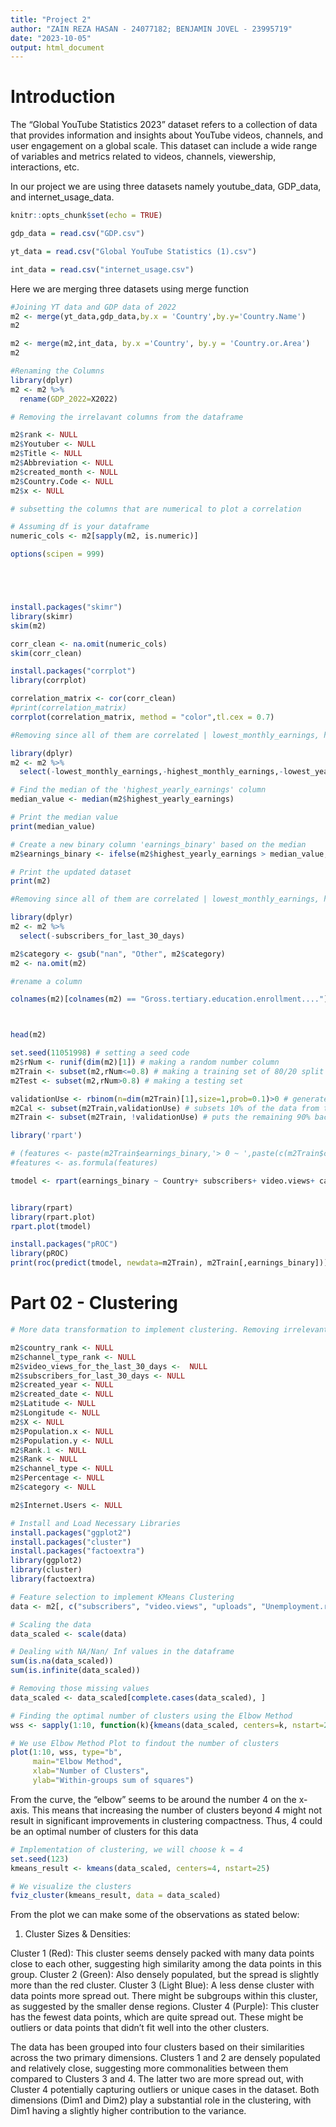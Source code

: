 ```yaml
---
title: "Project 2"
author: "ZAIN REZA HASAN - 24077182; BENJAMIN JOVEL - 23995719"
date: "2023-10-05"
output: html_document
---
```


# Introduction

The “Global YouTube Statistics 2023” dataset refers to a collection of data that provides information and insights about YouTube videos, channels, and user engagement on a global scale. This dataset can include a wide range of variables and metrics related to videos, channels, viewership, interactions, etc.

In our project we are using three datasets namely youtube_data, GDP_data, and internet_usage_data. 



```r
knitr::opts_chunk$set(echo = TRUE)
```

```r

gdp_data = read.csv("GDP.csv")

yt_data = read.csv("Global YouTube Statistics (1).csv")

int_data = read.csv("internet_usage.csv")
```
Here we are merging three datasets using merge function
```r

#Joining YT data and GDP data of 2022
m2 <- merge(yt_data,gdp_data,by.x = 'Country',by.y='Country.Name')
m2

m2 <- merge(m2,int_data, by.x ='Country', by.y = 'Country.or.Area')
m2

#Renaming the Columns
library(dplyr)
m2 <- m2 %>% 
  rename(GDP_2022=X2022)

```
```r

# Removing the irrelavant columns from the dataframe

m2$rank <- NULL
m2$Youtuber <- NULL
m2$Title <- NULL
m2$Abbreviation <- NULL
m2$created_month <- NULL
m2$Country.Code <- NULL
m2$x <- NULL

# subsetting the columns that are numerical to plot a correlation

# Assuming df is your dataframe
numeric_cols <- m2[sapply(m2, is.numeric)]

options(scipen = 999)






```

```r
install.packages("skimr")
library(skimr)
skim(m2)
```
```r

corr_clean <- na.omit(numeric_cols)
skim(corr_clean)


```

```r
install.packages("corrplot")  
library(corrplot)

correlation_matrix <- cor(corr_clean)
#print(correlation_matrix)
corrplot(correlation_matrix, method = "color",tl.cex = 0.7)


```


```r
#Removing since all of them are correlated | lowest_monthly_earnings, highest_monthly_earnings lowest_yearly_earnings

library(dplyr)
m2 <- m2 %>%
  select(-lowest_monthly_earnings,-highest_monthly_earnings,-lowest_yearly_earnings)

```


```r


# Find the median of the 'highest_yearly_earnings' column
median_value <- median(m2$highest_yearly_earnings)

# Print the median value
print(median_value)

# Create a new binary column 'earnings_binary' based on the median
m2$earnings_binary <- ifelse(m2$highest_yearly_earnings > median_value, 1, 0)

# Print the updated dataset
print(m2)
```

```r


#Removing since all of them are correlated | lowest_monthly_earnings, highest_monthly_earnings lowest_yearly_earnings, created_date

library(dplyr)
m2 <- m2 %>%
  select(-subscribers_for_last_30_days)

m2$category <- gsub("nan", "Other", m2$category)
m2 <- na.omit(m2)

#rename a column

colnames(m2)[colnames(m2) == "Gross.tertiary.education.enrollment...."] <- "educationEnrollmentTertiary"



head(m2)

```


```r

set.seed(11051998) # setting a seed code
m2$rNum <- runif(dim(m2)[1]) # making a random number column
m2Train <- subset(m2,rNum<=0.8) # making a training set of 80/20 split
m2Test <- subset(m2,rNum>0.8) # making a testing set


```


```r

validationUse <- rbinom(n=dim(m2Train)[1],size=1,prob=0.1)>0 # generates a random bionomial distribution 1 or 0s with probability 10%
m2Cal <- subset(m2Train,validationUse) # subsets 10% of the data from the training set we made above
m2Train <- subset(m2Train, !validationUse) # puts the remaining 90% back in our dataset


```


```r

library('rpart')

# (features <- paste(m2Train$earnings_binary,'> 0 ~ ',paste(c(m2Train$catVars, m2Train$numericVars), collapse=' + '), sep=''))
#features <- as.formula(features)

tmodel <- rpart(earnings_binary ~ Country+ subscribers+ video.views+ category+ uploads+ channel_type+ video_views_rank+ country_rank+ channel_type_rank+ created_year+ created_date+educationEnrollmentTertiary+ Population.x+ Unemployment.rate+ Urban_population+ Latitude+ Longitude+ GDP_2022+ Internet.Users+ Population.y+ Rank+ Percentage+ Rank.1+ rNum+ category, data=m2Train)



```
```r

library(rpart)
library(rpart.plot)
rpart.plot(tmodel)


```

```r
install.packages("pROC")
library(pROC)
print(roc(predict(tmodel, newdata=m2Train), m2Train[,earnings_binary]))
```

# Part 02 - Clustering 
```r
# More data transformation to implement clustering. Removing irrelevant columns that doesn't contribute for modelling 

m2$country_rank <- NULL
m2$channel_type_rank <- NULL
m2$video_views_for_the_last_30_days <-  NULL
m2$subscribers_for_last_30_days <- NULL
m2$created_year <- NULL
m2$created_date <- NULL
m2$Latitude <- NULL
m2$Longitude <- NULL
m2$X <- NULL
m2$Population.x <- NULL
m2$Population.y <- NULL
m2$Rank.1 <- NULL
m2$Rank <- NULL
m2$channel_type <- NULL
m2$Percentage <- NULL
m2$category <- NULL

m2$Internet.Users <- NULL
```
```r
# Install and Load Necessary Libraries
install.packages("ggplot2")
install.packages("cluster")
install.packages("factoextra")
library(ggplot2)
library(cluster)
library(factoextra)
```
```r
# Feature selection to implement KMeans Clustering
data <- m2[, c("subscribers", "video.views", "uploads", "Unemployment.rate", "Urban_population", "GDP_2022")]
```
```r
# Scaling the data
data_scaled <- scale(data)
```
```r
# Dealing with NA/Nan/ Inf values in the dataframe 
sum(is.na(data_scaled))
sum(is.infinite(data_scaled))

# Removing those missing values 
data_scaled <- data_scaled[complete.cases(data_scaled), ]

```

```r
# Finding the optimal number of clusters using the Elbow Method
wss <- sapply(1:10, function(k){kmeans(data_scaled, centers=k, nstart=25)$tot.withinss})
```
```r
# We use Elbow Method Plot to findout the number of clusters
plot(1:10, wss, type="b", 
     main="Elbow Method", 
     xlab="Number of Clusters", 
     ylab="Within-groups sum of squares")
```
From the curve, the "elbow" seems to be around the number 4 on the x-axis. This means that increasing the number of clusters beyond 4 might not result in significant improvements in clustering compactness. Thus, 4 could be an optimal number of clusters for this data

```r
# Implementation of clustering, we will choose k = 4
set.seed(123)
kmeans_result <- kmeans(data_scaled, centers=4, nstart=25)
```

```r
# We visualize the clusters
fviz_cluster(kmeans_result, data = data_scaled)
```
From the plot we can make some of the observations as stated below:

1. Cluster Sizes & Densities:

Cluster 1 (Red): This cluster seems densely packed with many data points close to each other, suggesting high similarity among the data points in this group.
Cluster 2 (Green): Also densely populated, but the spread is slightly more than the red cluster.
Cluster 3 (Light Blue): A less dense cluster with data points more spread out. There might be subgroups within this cluster, as suggested by the smaller dense regions.
Cluster 4 (Purple): This cluster has the fewest data points, which are quite spread out. These might be outliers or data points that didn't fit well into the other clusters.

The data has been grouped into four clusters based on their similarities across the two primary dimensions. Clusters 1 and 2 are densely populated and relatively close, suggesting more commonalities between them compared to Clusters 3 and 4. The latter two are more spread out, with Cluster 4 potentially capturing outliers or unique cases in the dataset. Both dimensions (Dim1 and Dim2) play a substantial role in the clustering, with Dim1 having a slightly higher contribution to the variance.



